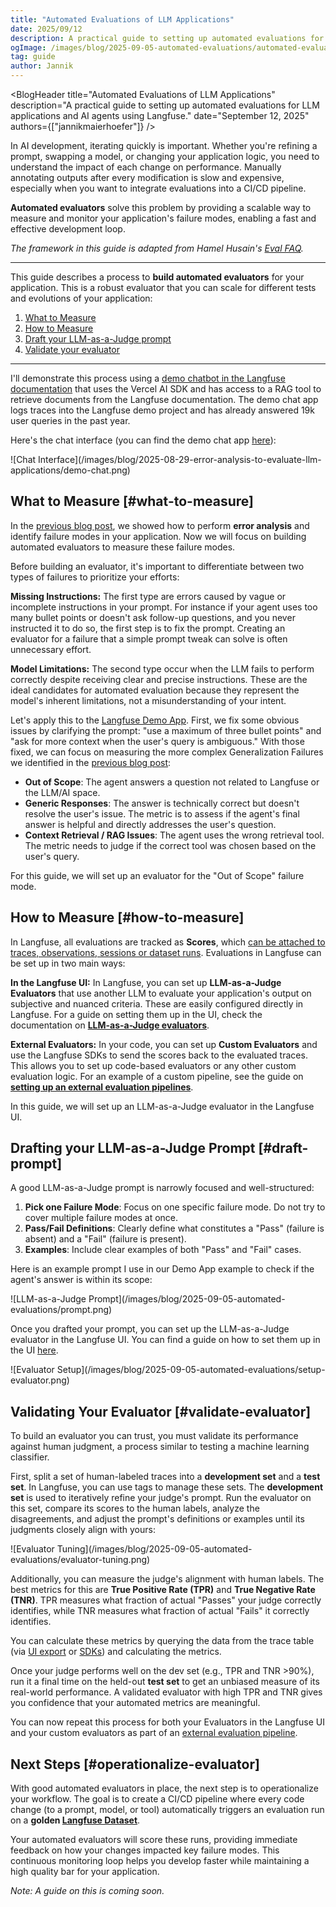 ```yaml
---
title: "Automated Evaluations of LLM Applications"
date: 2025/09/12
description: A practical guide to setting up automated evaluations for LLM applications and AI agents using Langfuse.
ogImage: /images/blog/2025-09-05-automated-evaluations/automated-evaluations.png
tag: guide
author: Jannik
---
```



<BlogHeader
  title="Automated Evaluations of LLM Applications"
  description="A practical guide to setting up automated evaluations for LLM applications and AI agents using Langfuse."
  date="September 12, 2025"
  authors={["jannikmaierhoefer"]}
/>

In AI development, iterating quickly is important. Whether you're refining a prompt, swapping a model, or changing your application logic, you need to understand the impact of each change on performance. Manually annotating outputs after every modification is slow and expensive, especially when you want to integrate evaluations into a CI/CD pipeline. 

**Automated evaluators** solve this problem by providing a scalable way to measure and monitor your application's failure modes, enabling a fast and effective development loop.

_The framework in this guide is adapted from Hamel Husain's [Eval FAQ](https://hamel.dev/blog/posts/evals-faq/)._

---

This guide describes a process to **build automated evaluators** for your application. This is a robust evaluator that you can scale for different tests and evolutions of your application:

1. [What to Measure](#what-to-measure)
2. [How to Measure](#how-to-measure)
2. [Draft your LLM-as-a-Judge prompt](#draft-prompt)
3. [Validate your evaluator](#validate-evaluator)

---

I'll demonstrate this process using a [demo chatbot in the Langfuse documentation](/docs/demo) that uses the Vercel AI SDK and has access to a RAG tool to retrieve documents from the Langfuse documentation. The demo chat app logs traces into the Langfuse demo project and has already answered 19k user queries in the past year.

Here's the chat interface (you can find the demo chat app [here](/docs/demo)):

<Frame className="rounded-lg overflow-hidden">
  ![Chat
  Interface](/images/blog/2025-08-29-error-analysis-to-evaluate-llm-applications/demo-chat.png)
</Frame>

## What to Measure [#what-to-measure]

In the [previous blog post](/blog/2025-08-29-error-analysis-to-evaluate-llm-applications), we showed how to perform **error analysis** and identify failure modes in your application. Now we will focus on building automated evaluators to measure these failure modes.

Before building an evaluator, it's important to differentiate between two types of failures to prioritize your efforts:

**Missing Instructions:** The first type are errors caused by vague or incomplete instructions in your prompt. For instance if your agent uses too many bullet points or doesn't ask follow-up questions, and you never instructed it to do so, the first step is to fix the prompt. Creating an evaluator for a failure that a simple prompt tweak can solve is often unnecessary effort.

**Model Limitations:** The second type occur when the LLM fails to perform correctly despite receiving clear and precise instructions. These are the ideal candidates for automated evaluation because they represent the model's inherent limitations, not a misunderstanding of your intent.

Let's apply this to the [Langfuse Demo App](/docs/demo). First, we fix some obvious issues by clarifying the prompt: "use a maximum of three bullet points" and "ask for more context when the user's query is ambiguous." With those fixed, we can focus on measuring the more complex Generalization Failures we identified in the [previous blog post](/blog/2025-08-29-error-analysis-to-evaluate-llm-applications):

* **Out of Scope**: The agent answers a question not related to Langfuse or the LLM/AI space.
* **Generic Responses**: The answer is technically correct but doesn't resolve the user's issue. The metric is to assess if the agent's final answer is helpful and directly addresses the user's question.
* **Context Retrieval / RAG Issues**: The agent uses the wrong retrieval tool. The metric needs to judge if the correct tool was chosen based on the user's query.

For this guide, we will set up an evaluator for the "Out of Scope" failure mode.

## How to Measure [#how-to-measure]

In Langfuse, all evaluations are tracked as **Scores**, which [can be attached to traces, observations, sessions or dataset runs](/docs/evaluation/evaluation-methods/data-model). Evaluations in Langfuse can be set up in two main ways:

**In the Langfuse UI:** In Langfuse, you can set up **LLM-as-a-Judge Evaluators** that use another LLM to evaluate your application's output on subjective and nuanced criteria. These are easily configured directly in Langfuse. For a guide on setting them up in the UI, check the documentation on **[LLM-as-a-Judge evaluators](/docs/evaluation/evaluation-methods/llm-as-a-judge)**.

**External Evaluators:** In your code, you can set up **Custom Evaluators** and use the Langfuse SDKs to send the scores back to the evaluated traces. This allows you to set up code-based evaluators or any other custom evaluation logic. For an example of a custom pipeline, see the guide on **[setting up an external evaluation pipelines](/guides/cookbook/example_external_evaluation_pipelines)**.

In this guide, we will set up an LLM-as-a-Judge evaluator in the Langfuse UI.

## Drafting your LLM-as-a-Judge Prompt [#draft-prompt]

A good LLM-as-a-Judge prompt is narrowly focused and well-structured:

1.  **Pick one Failure Mode**: Focus on one specific failure mode. Do not try to cover multiple failure modes at once.
2.  **Pass/Fail Definitions**: Clearly define what constitutes a "Pass" (failure is absent) and a "Fail" (failure is present).
3.  **Examples**: Include clear examples of both "Pass" and "Fail" cases.

Here is an example prompt I use in our Demo App example to check if the agent's answer is within its scope:

<Frame className="rounded-lg overflow-hidden">
  ![LLM-as-a-Judge Prompt](/images/blog/2025-09-05-automated-evaluations/prompt.png)
</Frame>

Once you drafted your prompt, you can set up the LLM-as-a-Judge evaluator in the Langfuse UI. You can find a guide on how to set them up in the UI [here](/docs/evaluation/evaluation-methods/llm-as-a-judge).

<Frame className="rounded-lg overflow-hidden">
  ![Evaluator Setup](/images/blog/2025-09-05-automated-evaluations/setup-evaluator.png)
</Frame>

## Validating Your Evaluator [#validate-evaluator]

To build an evaluator you can trust, you must validate its performance against human judgment, a process similar to testing a machine learning classifier.

First, split a set of human-labeled traces into a **development set** and a **test set**. In Langfuse, you can use tags to manage these sets. The **development set** is used to iteratively refine your judge's prompt. Run the evaluator on this set, compare its scores to the human labels, analyze the disagreements, and adjust the prompt's definitions or examples until its judgments closely align with yours:

<Frame className="rounded-lg overflow-hidden">
  ![Evaluator Tuning](/images/blog/2025-09-05-automated-evaluations/evaluator-tuning.png)
</Frame>

Additionally, you can measure the judge's alignment with human labels. The best metrics for this are **True Positive Rate (TPR)** and **True Negative Rate (TNR)**. TPR measures what fraction of actual "Passes" your judge correctly identifies, while TNR measures what fraction of actual "Fails" it correctly identifies. 

You can calculate these metrics by querying the data from the trace table (via [UI export](/docs/api-and-data-platform/features/export-from-ui) or [SDKs](/docs/api-and-data-platform/features/query-via-sdk)) and calculating the metrics.

Once your judge performs well on the dev set (e.g., TPR and TNR \>90%), run it a final time on the held-out **test set** to get an unbiased measure of its real-world performance. A validated evaluator with high TPR and TNR gives you confidence that your automated metrics are meaningful.

You can now repeat this process for both your Evaluators in the Langfuse UI and your custom evaluators as part of an [external evaluation pipeline](/guides/cookbook/example_external_evaluation_pipelines).

## Next Steps [#operationalize-evaluator]

With good automated evaluators in place, the next step is to operationalize your workflow. The goal is to create a CI/CD pipeline where every code change (to a prompt, model, or tool) automatically triggers an evaluation run on a **golden [Langfuse Dataset](/docs/datasets)**. 

Your automated evaluators will score these runs, providing immediate feedback on how your changes impacted key failure modes. This continuous monitoring loop helps you develop faster while maintaining a high quality bar for your application.

_Note: A guide on this is coming soon._